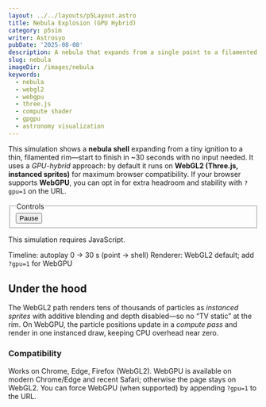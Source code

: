 ```yaml
---
layout: ../../layouts/p5Layout.astro
title: Nebula Explosion (GPU Hybrid)
category: p5sim
writer: Astrosyo
pubDate: '2025-08-08'
description: A nebula that expands from a single point to a filamented shell in ~30 seconds. Defaults to WebGL2 (Three.js) with optional WebGPU for high-end browsers.
slug: nebula
imageDir: /images/nebula
keywords:
  - nebula
  - webgl2
  - webgpu
  - three.js
  - compute shader
  - gpgpu
  - astronomy visualization
---
```



<div class="p5-container centered_flex">
  <p class="Tool-Explanation">
    This simulation shows a <strong>nebula shell</strong> expanding from a tiny ignition to a thin, filamented rim—start to finish in ~30 seconds with no input needed.
    It uses a <em>GPU-hybrid</em> approach: by default it runs on <strong>WebGL2 (Three.js, instanced sprites)</strong> for maximum browser compatibility.
    If your browser supports <strong>WebGPU</strong>, you can opt in for extra headroom and stability with <code>?gpu=1</code> on the URL.
  </p>

  <div class="upper-div">
    <form class="sim-controls" onsubmit="return false" aria-label="Simulation controls">
      <fieldset class="controls-group">
        <legend>Controls</legend>
        <button id="js-neb-pause" class="pill" type="button" aria-pressed="false">Pause</button>
      </fieldset>
      <noscript><p>This simulation requires JavaScript.</p></noscript>
    </form>
  </div>

  <figcaption class="sim-caption">
    <span>Timeline: autoplay 0 → 30 s (point → shell)</span>
    <span>Renderer: WebGL2 default; add <code>?gpu=1</code> for WebGPU</span>
  </figcaption>

  <div class="sim-stage" aria-label="Nebula simulation canvas">
    <NebulaGPU />
  </div>
</div>

<div class="p5-article">
  <h2>Under the hood</h2>
  <p>
    The WebGL2 path renders tens of thousands of particles as <em>instanced sprites</em> with additive blending and depth disabled—so no “TV static” at the rim.
    On WebGPU, the particle positions update in a <em>compute pass</em> and render in one instanced draw, keeping CPU overhead near zero.
  </p>

  <h3>Compatibility</h3>
  <p>
    Works on Chrome, Edge, Firefox (WebGL2). WebGPU is available on modern Chrome/Edge and recent Safari; otherwise the page stays on WebGL2.
    You can force WebGPU (when supported) by appending <code>?gpu=1</code> to the URL.
  </p>
</div>